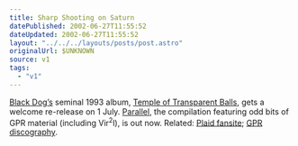 ```yaml
---
title: Sharp Shooting on Saturn
datePublished: 2002-06-27T11:55:52
dateUpdated: 2002-06-27T11:55:52
layout: "../../../layouts/posts/post.astro"
originalUrl: $UNKNOWN
source: v1
tags:
  - "v1"
---
```


[Black Dog&#8217;s][1] seminal 1993 album, [Temple of Transparent Balls][2], gets a welcome re-release on 1 July. [Parallel][3], the compilation featuring odd bits of GPR material (including Vir<sup>2</sup>l), is out now. Related: [Plaid fansite][4]; [GPR discography][5].

[1]: http://www.dogsquad.com/ "Black Dog Towers (Uses javascript: click the pic to enter)"
[2]: http://www.amazon.co.uk/exec/obidos/ASIN/B000024A5H/ohsky "Temple of Transparent Balls on amazon.co.uk"
[3]: http://www.amazon.co.uk/exec/obidos/ASIN/B00002MQ7Y/ohsky "The Black Dog's Parallel on amazon.co.uk"
[4]: http://plaid.cjb.net/ "World of Plaid"
[5]: http://music.hyperreal.org/labels/gpr/ogdgpr.html "General Production Recordings discography"
